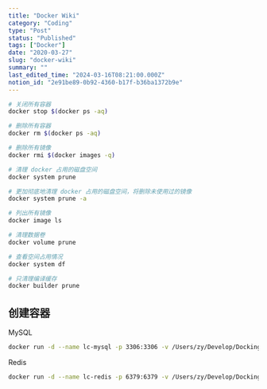 ```yaml
---
title: "Docker Wiki"
category: "Coding"
type: "Post"
status: "Published"
tags: ["Docker"]
date: "2020-03-27"
slug: "docker-wiki"
summary: ""
last_edited_time: "2024-03-16T08:21:00.000Z"
notion_id: "2e91be89-0b92-4360-b17f-b36ba1372b9e"
---
```



```bash
# 关闭所有容器
docker stop $(docker ps -aq)

# 删除所有容器
docker rm $(docker ps -aq)

# 删除所有镜像
docker rmi $(docker images -q)

# 清理 docker 占用的磁盘空间
docker system prune

# 更加彻底地清理 docker 占用的磁盘空间，将删除未使用过的镜像
docker system prune -a

# 列出所有镜像
docker image ls

# 清理数据卷
docker volume prune

# 查看空间占用情况
docker system df

# 只清理编译缓存
docker builder prune
```


## 创建容器


MySQL


```bash
docker run -d --name lc-mysql -p 3306:3306 -v /Users/zy/Develop/Docking/Data/mysql:/var/lib/mysql -e MYSQL_ROOT_PASSWORD="pswd" mysql:5.7
```


Redis


```bash
docker run -d --name lc-redis -p 6379:6379 -v /Users/zy/Develop/Docking/Data/redis:/data redis redis-server --appendonly yes
```

